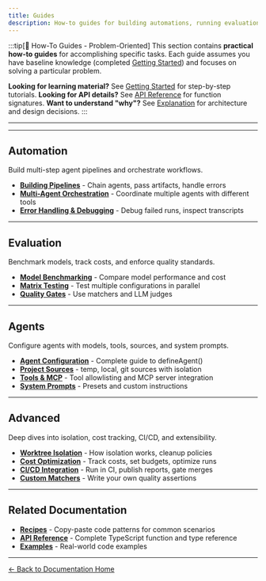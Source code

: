 ```yaml
---
title: Guides
description: How-to guides for building automations, running evaluations, and configuring agents
---
```


:::tip[📖 How-To Guides - Problem-Oriented]
This section contains **practical how-to guides** for accomplishing specific tasks. Each guide assumes you have baseline knowledge (completed [Getting Started](/getting-started/)) and focuses on solving a particular problem.

**Looking for learning material?** See [Getting Started](/getting-started/) for step-by-step tutorials.
**Looking for API details?** See [API Reference](/api/) for function signatures.
**Want to understand "why"?** See [Explanation](/explanation/) for architecture and design decisions.
:::

---

---

## Automation

Build multi-step agent pipelines and orchestrate workflows.

- **[Building Pipelines](/guides/automation/pipelines/)** - Chain agents, pass artifacts, handle errors
- **[Multi-Agent Orchestration](/guides/automation/orchestration/)** - Coordinate multiple agents with different tools
- **[Error Handling & Debugging](/guides/automation/error-handling/)** - Debug failed runs, inspect transcripts

---

## Evaluation

Benchmark models, track costs, and enforce quality standards.

- **[Model Benchmarking](/guides/evaluation/benchmarking/)** - Compare model performance and cost
- **[Matrix Testing](/guides/evaluation/matrix-testing/)** - Test multiple configurations in parallel
- **[Quality Gates](/guides/evaluation/quality-gates/)** - Use matchers and LLM judges

---

## Agents

Configure agents with models, tools, sources, and system prompts.

- **[Agent Configuration](/guides/agents/configuration/)** - Complete guide to defineAgent()
- **[Project Sources](/guides/agents/sources/)** - temp, local, git sources with isolation
- **[Tools & MCP](/guides/agents/tools/)** - Tool allowlisting and MCP server integration
- **[System Prompts](/guides/agents/system-prompts/)** - Presets and custom instructions

---

## Advanced

Deep dives into isolation, cost tracking, CI/CD, and extensibility.

- **[Worktree Isolation](/guides/advanced/isolation/)** - How isolation works, cleanup policies
- **[Cost Optimization](/guides/advanced/cost-optimization/)** - Track costs, set budgets, optimize runs
- **[CI/CD Integration](/guides/advanced/ci-cd/)** - Run in CI, publish reports, gate merges
- **[Custom Matchers](/guides/advanced/custom-matchers/)** - Write your own quality assertions

---

## Related Documentation

- **[Recipes](/recipes/)** - Copy-paste code patterns for common scenarios
- **[API Reference](/api/)** - Complete TypeScript function and type reference
- **[Examples](/examples/)** - Real-world code examples

---

[← Back to Documentation Home](../)
